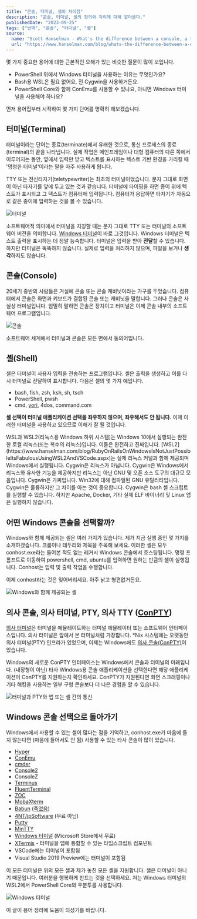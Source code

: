 ```yaml
---
title: "콘솔, 터미널, 셸의 차이점"
description: "콘솔, 터미널, 셸의 정의와 차이에 대해 알아본다."
publishedDate: "2023-09-25"
tags: ["번역", "콘솔", "터미널", "셸"]
source:
  name: "Scott Hanselman - What's the difference between a console, a terminal, and a shell?"
  url: "https://www.hanselman.com/blog/whats-the-difference-between-a-console-a-terminal-and-a-shell"
---
```


몇 가지 중요한 용어에 대한 근본적인 오해가 있는 비슷한 질문이 많이 보입니다.

- PowerShell 위에서 Windows 터미널을 사용하는 이유는 무엇인가요?
- Bash용 WSL은 필요 없어요, 전 Cygwin을 사용하거든요.
- PowerShell Core와 함께 ConEmu를 사용할 수 있나요, 아니면 Windows 터미널을 사용해야 하나요?

먼저 용어집부터 시작하여 몇 가지 단어를 명확히 해보겠습니다.

## 터미널(Terminal)

터미널이라는 단어는 종료(terminate)에서 유래한 것으로, 통신 프로세스의 종료(terminal)의 끝을 나타냅니다. 실제 작업은 메인프레임이나 대형 컴퓨터의 다른 쪽에서 이루어지는 동안, 옆에서 입력만 받고 텍스트를 표시하는 텍스트 기반 환경을 가리킬 때 '멍청한 터미널'이라는 말을 자주 사용하게 됩니다.

TTY 또는 전신타자기(teletypewriter)는 최초의 터미널이었습니다. 문자 그대로 화면이 아닌 타자기를 앞에 두고 있는 것과 같습니다. 터미널에 타이핑을 하면 종이 위에 텍스트가 표시되고 그 텍스트가 컴퓨터에 입력됩니다. 컴퓨터가 응답하면 타자기가 자동으로 같은 종이에 입력하는 것을 볼 수 있습니다.

![터미널](@assets/콘솔-터미널-셸의-차이점/터미널.png)

소프트웨어적 의미에서 터미널을 지칭할 때는 문자 그대로 TTY 또는 터미널의 소프트웨어 버전을 의미합니다. [Windows 터미널](https://www.hanselman.com/blog/ANewConsoleForWindowsItsTheOpenSourceWindowsTerminal.aspx)이 바로 그것입니다. Windows 터미널은 텍스트 출력을 표시하는 데 정말 능숙합니다. 터미널은 입력을 받아 <strong>전달</strong>할 수 있습니다. 하지만 터미널은 똑똑하지 않습니다. 실제로 입력을 처리하지 않으며, 파일을 보거나 <strong>생각</strong>하지도 않습니다.

## 콘솔(Console)

20세기 중반의 사람들은 거실에 콘솔 또는 콘솔 캐비닛이라는 가구를 두었습니다. 컴퓨터에서 콘솔은 화면과 키보드가 결합된 콘솔 또는 캐비닛을 말합니다. 그러나 콘솔은 사실상 터미널입니다. 엄밀히 말하면 콘솔은 장치이고 터미널은 이제 콘솔 내부의 소프트웨어 프로그램입니다.

![콘솔](@assets/콘솔-터미널-셸의-차이점/콘솔.png)

소프트웨어 세계에서 터미널과 콘솔은 모든 면에서 동의어입니다.

## 셸(Shell)

셸은 터미널이 사용자 입력을 전송하는 프로그램입니다. 셸은 출력을 생성하고 이를 다시 터미널로 전달하여 표시합니다. 다음은 셸의 몇 가지 예입니다.

- bash, fish, zsh, ksh, sh, tsch
- PowerShell, pwsh
- cmd, [yori](http://www.malsmith.net/yori/), 4dos, command.com

<strong>셸 선택이 터미널 애플리케이션 선택을 좌우하지 않으며, 좌우해서도 안 됩니다.</strong> 이제 이러한 터미널을 사용하고 있으므로 이해가 잘 될 것입니다.

<Admonition>
WSL과 WSL2(리눅스용 Windows 하위 시스템)는 Windows 10에서 실행되는 완전한 로컬 리눅스(또는 복수의 리눅스)입니다. 이들은 완전하고 진짜입니다. [WSL2](https://www.hanselman.com/blog/RubyOnRailsOnWindowsIsNotJustPossibleItsFabulousUsingWSL2AndVSCode.aspx)는 실제 리눅스 커널과 함께 제공되며 Windows에서 실행됩니다. Cygwin은 리눅스가 아닙니다. Cygwin은 Windows에서 리눅스와 유사한 기능을 제공하지만 리눅스는 아닌 GNU 및 오픈 소스 도구의 대규모 모음입니다. Cygwin은 가짜입니다. Win32에 대해 컴파일된 GNU 유틸리티입니다. Cygwin은 훌륭하지만 그 차이를 아는 것이 중요합니다. Cygwin은 bash 셸 스크립트를 실행할 수 있습니다. 하지만 Apache, Docker, 기타 실제 ELF 바이너리 및 Linux 앱은 실행하지 않습니다.
</Admonition>

## 어떤 Windows 콘솔을 선택할까?

Windows와 함께 제공되는 셸은 여러 가지가 있습니다. 제가 지금 실행 중인 몇 가지를 소개하겠습니다. 크롬이나 테두리와 제목을 주목해 보세요. 이러한 셸은 모두 conhost.exe라는 들어본 적도 없는 레거시 Windows 콘솔에서 호스팅됩니다. 명령 프롬프트로 이동하여 powershell, cmd, ubuntu를 입력하면 원하는 만큼의 셸이 실행됩니다. Conhost는 입력 및 출력 작업을 수행합니다.

이제 conhost라는 것은 잊어버리세요. 아주 낡고 형편없거든요.

![Windows와 함께 제공되는 셸](@assets/콘솔-터미널-셸의-차이점/Windows와-함께-제공되는-셸.png)

## 의사 콘솔, 의사 터미널, PTY, 의사 TTY ([ConPTY](https://devblogs.microsoft.com/commandline/windows-command-line-introducing-the-windows-pseudo-console-conpty/?WT.mc_id=-blog-scottha))

[의사 터미널](https://en.wikipedia.org/wiki/Pseudoterminal)은 터미널을 에뮬레이트하는 터미널 에뮬레이터 또는 소프트웨어 인터페이스입니다. 의사 터미널은 앞에서 본 터미널처럼 가장합니다. *Nix 시스템에는 오랫동안 의사 터미널(PTY) 인프라가 있었으며, 이제는 Windows에도 [의사 콘솔(ConPTY)](https://devblogs.microsoft.com/commandline/windows-command-line-introducing-the-windows-pseudo-console-conpty/?WT.mc_id=-blog-scottha)이 있습니다.

Windows의 새로운 ConPTY 인터페이스는 Windows에서 콘솔과 터미널의 미래입니다. (내장형이 아닌) 타사 Windows용 콘솔 애플리케이션을 선택한다면 해당 애플리케이션이 ConPTY를 지원하는지 확인하세요. ConPTY가 지원된다면 화면 스크래핑이나 기타 해킹을 사용하는 일부 구형 콘솔보다 더 나은 경험을 할 수 있습니다.

![터미널과 PTY와 앱 또는 셸 간의 통신](@assets/콘솔-터미널-셸의-차이점/터미널-pty-앱-셸.png)

## Windows 콘솔 선택으로 돌아가기

Windows에서 사용할 수 있는 셸이 많다는 점을 기억하고, conhost.exe가 마음에 들지 않는다면 (마음에 들어서도 안 됨) 사용할 수 있는 타사 콘솔이 많이 있습니다.

- [Hyper](https://hyper.is/)
- [ConEmu](https://www.hanselman.com/blog/ConEmuTheWindowsTerminalConsolePromptWeveBeenWaitingFor.aspx)
- [cmder](http://cmder.net/)
- [Console2](https://www.hanselman.com/blog/Console2ABetterWindowsCommandPrompt.aspx)
- ConsoleZ
- [Terminus](https://eugeny.github.io/terminus/)
- [FluentTerminal](https://github.com/felixse/FluentTerminal?WT.mc_id=-blog-scottha)
- [ZOC](https://www.emtec.com/zoc/index.html)
- [MobaXterm](https://mobaxterm.mobatek.net/)
- [Babun](http://babun.github.io/) ([죽었음](https://github.com/babun/babun/issues/868?WT.mc_id=-blog-scottha))
- [4NT/jpSoftware](https://jpsoft.com/) (무료 아님)
- [Putty](https://www.puttygen.com/)
- [MinTTY](http://mintty.github.io/)
- [Windows 터미널](https://www.microsoft.com/p/windows-terminal-preview/9n0dx20hk701?activetab=pivot:overviewtab&WT.mc_id=-blog-scottha) (Microsoft Store에서 무료)
- [XTermjs](https://xtermjs.org/) - 터미널을 앱에 통합할 수 있는 타입스크립트 컴포넌트
- VSCode에는 터미널이 포함됨
- Visual Studio 2019 Preview에는 터미널이 포함됨

이 모든 터미널은 위의 모든 셸과 제가 놓친 모든 셸을 지원합니다. 셸은 터미널이 아니기 때문입니다. 여러분을 행복하게 만드는 것을 선택하세요. 저는 Windows 터미널의 WSL2에서 PowerShell Core와 우분투를 사용합니다.

![Windows 터미널](@assets/콘솔-터미널-셸의-차이점/Windows-터미널.png)

이 글이 용어 정리에 도움이 되셨기를 바랍니다.